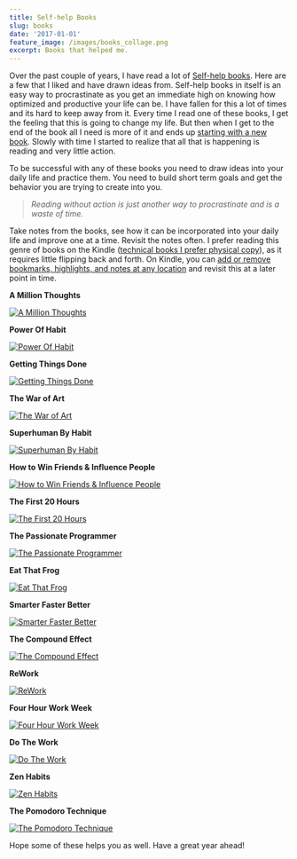 ```yaml
---
title: Self-help Books
slug: books
date: '2017-01-01'
feature_image: /images/books_collage.png
excerpt: Books that helped me.
---
```

Over the past couple of years, I have read a lot of [Self-help books](https://en.wikipedia.org/wiki/Self-help_book). Here are a few that I liked and have drawn ideas from. Self-help books in itself is an easy way to procrastinate as you get an immediate high on knowing how optimized and productive your life can be. I have fallen for this a lot of times and its hard to keep away from it. Every time I read one of these books, I get the feeling that this is going to change my life. But then when I get to the end of the book all I need is more of it and ends up [starting with a new book](http://www.huffingtonpost.com/quora/why-self-help-books-rarel_b_9517224.html). Slowly with time I started to realize that all that is happening is reading and very little action.

To be successful with any of these books you need to draw ideas into your daily life and practice them. You need to build short term goals and get the behavior you are trying to create into you.

> _Reading without action is just another way to procrastinate and is a waste of time._

Take notes from the books, see how it can be incorporated into your daily life and improve one at a time. Revisit the notes often. I prefer reading this genre of books on the Kindle ([technical books I prefer physical copy](/blog/ebook-or-hard-copy/)), as it requires little flipping back and forth. On Kindle, you can [add or remove bookmarks, highlights, and notes at any location](https://www.amazon.com/gp/help/customer/display.html?nodeId=201241990) and revisit this at a later point in time.

**A Million Thoughts**

[![A Million Thoughts](/images/books_amillionthougts.jpg)](http://amzn.to/2hm8vDJ)

**Power Of Habit**

[![Power Of Habit](/images/books_powerofhabit.jpg)](http://amzn.to/2gOYluc)

**Getting Things Done**

[![Getting Things Done](/images/books_gtd.jpg)](http://amzn.to/2gsJaed)

**The War of Art**

[![The War of Art](/images/books_warofart.jpg)](http://amzn.to/2hsjXkq)

**Superhuman By Habit**

[![Superhuman By Habit](/images/books_superhumanbyhabit.jpg)](http://amzn.to/2hmeokB)

**How to Win Friends & Influence People**

[![How to Win Friends & Influence People](/images/books_winfriendsandinfluenceprople.jpg)](http://amzn.to/2gP4sig)

**The First 20 Hours**

[![The First 20 Hours](/images/books_thefirsttwentyhours.jpg)](http://amzn.to/2hmblsw)

**The Passionate Programmer**

[![The Passionate Programmer](/images/books_thepassionateprogrammer.jpg)](http://amzn.to/2hsfy0H)

**Eat That Frog**

[![Eat That Frog](/images/books_eatthatfrog.jpg)](http://amzn.to/2hsh1En)

**Smarter Faster Better**

[![Smarter Faster Better](/images/books_smarterfasterbetter.jpg)](http://amzn.to/2gsXmE0)

**The Compound Effect**

[![The Compound Effect](/images/books_thecompoundeffect.jpg)](http://amzn.to/2hsr2kI)

**ReWork**

[![ReWork](/images/books_rework.jpg)](http://amzn.to/2hsoeUC)

**Four Hour Work Week**

[![Four Hour Work Week](/images/books_fourhourworkweek.jpg)](http://amzn.to/2gJ7Uio)

**Do The Work**

[![Do The Work](/images/books_dothework.jpg)](http://amzn.to/2hNVTUV)

**Zen Habits**

[![Zen Habits](/images/books_zenhabits.jpg)](http://amzn.to/2htP52l)

**The Pomodoro Technique**

[![The Pomodoro Technique](/images/books_thepomodorotechnique.jpg)](http://amzn.to/2hFyZmZ)

Hope some of these helps you as well. Have a great year ahead!

